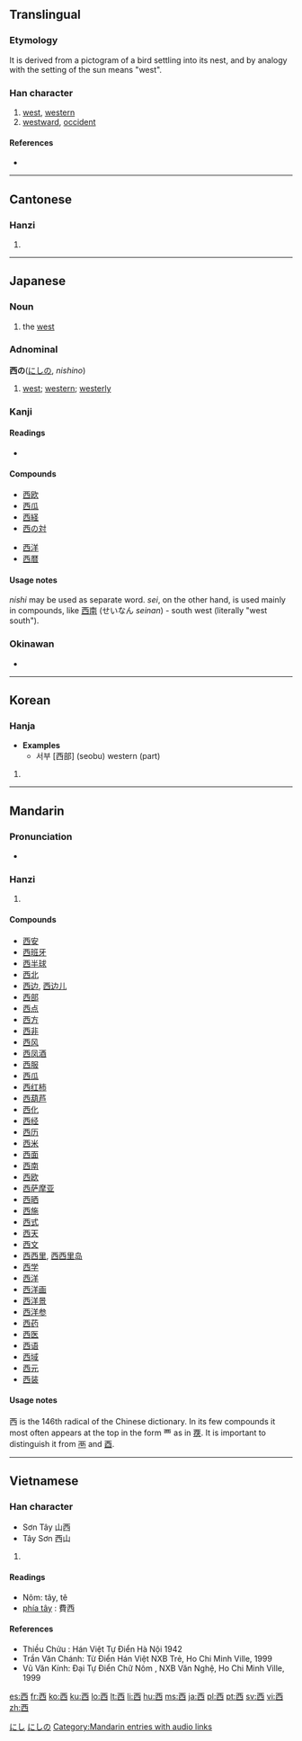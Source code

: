 {{see|四|酉}}
<!--{{see|覀}} may be replaced by zh-forms -->
==Translingual==
{{Han stroke|[[Image:西-order.gif]]}}
{{Han stroke|[[Image:西-bw.png|280px]]}}

===Etymology===
It is derived from a pictogram of a bird settling into its nest, and by analogy with the setting of the sun means "west".

===Han character===
{{Han char|rn=146|rad=西|as=00|sn=6|four=1060<sub>0</sub>|canj=一金田 (MCW)}}

# [[west]], [[western]]
# [[westward]], [[occident]]

====References====
* {{Han ref|kx=1128.100|dkj=34763|dj=1595.190|hdz=42805.020|uh=897F|ud=35199|bh=A6E8|bd=42728}}

----

==Cantonese==

===Hanzi===
{{yue-hanzi|jyut=|y=sai1}}

# {{defn|Cantonese}}

----

==Japanese==

===Noun===
{{ja-noun|k|hira=にし|rom=nishi}}

# the [[west]]

===Adnominal===
'''西の'''([[にし]]の, ''nishino'')

# [[west]]; [[western]]; [[westerly]]

===Kanji===
{{ja-kanji|grade=2|rs=西00}}

====Readings====
* {{ja-readings|on=[[せい]] (sei), [[さい]] (sai)|kun=[[にし]] (nishi)}}

====Compounds====
{{top2}}
* [[西欧]]
* [[西瓜]]
* [[西経]]
* [[西の対]]
{{mid2}}
* [[西洋]]
* [[西暦]]
{{bottom}}

====Usage notes====
''nishi'' may be used as separate word.  ''sei'', on the other hand, is used mainly in compounds, like  [[西南]] (せいなん ''seinan'') - south west (literally "west south").

===Okinawan===
{{rfc-header|Okinawan}}

* {{ja-readings|kun=[[いり]] (iri)}}

[[Category:1000 Japanese basic words|にし]]
[[Category:Japanese adnominals|にしの]]

----

==Korean==

===Hanja===
{{ko-hanja|hangeul=서|rv=seo|mr=sŏ|y=se|eumhun=서녘|ehrv=seonyeok|ehmr=sŏnyŏk|ehy=senyekh}}
* '''Examples'''
** 서부 [西部] (seobu) western (part)

# {{defn|Korean}}

----

==Mandarin==

===Pronunciation===
* {{audio|zh-xī.ogg|audio}}

===Hanzi===
{{cmn-hanzi|pin=[[xī]] ([[xi1]]), [[yāo]] ([[yao1]]), [[yǎo]] ([[yao3]])|wg=hsi<sup>1</sup>, yao<sup>1</sup>, yao<sup>3</sup>|y=syi}}

# {{defn|Mandarin}}

====Compounds====
* [[西安]]
* [[西班牙]]
* [[西半球]]
* [[西北]]
* [[西边]], [[西边儿]]
* [[西部]]
* [[西点]]
* [[西方]]
* [[西非]]
* [[西风]]
* [[西凤酒]]
* [[西服]]
* [[西瓜]]
* [[西红柿]]
* [[西葫芦]]
* [[西化]]
* [[西经]]
* [[西历]]
* [[西米]]
* [[西面]]
* [[西南]]
* [[西欧]]
* [[西萨摩亚]]
* [[西晒]]
* [[西施]]
* [[西式]]
* [[西天]]
* [[西文]]
* [[西西里]], [[西西里岛]]
* [[西学]]
* [[西洋]]
* [[西洋画]]
* [[西洋景]]
* [[西洋参]]
* [[西药]]
* [[西医]]
* [[西语]]
* [[西域]]
* [[西元]]
* [[西装]]

====Usage notes====
西 is the 146th radical of the Chinese dictionary.  In its few compounds it most often appears at the top in the form 覀 as in [[覄]].  It is important to distinguish it from [[襾]] and [[酉]].

[[Category:Mandarin entries with audio links]]

----

==Vietnamese==

===Han character===
{{vi-hantu|tây}}
* Sơn Tây 山西
* Tây Sơn 西山

# {{defn|Vietnamese}}

====Readings====
* Nôm: tây, tê
* [[phía tây]] : 費西

====References====
* Thiều Chửu : Hán Việt Tự Điển  Hà Nội 1942
* Trần Văn Chánh: Từ Điển Hán Việt NXB Trẻ, Ho Chi Minh Ville, 1999
* Vũ Văn Kính: Đại Tự Điển Chữ Nôm , NXB Văn Nghệ, Ho Chi Minh Ville, 1999

[[es:西]]
[[fr:西]]
[[ko:西]]
[[ku:西]]
[[lo:西]]
[[lt:西]]
[[li:西]]
[[hu:西]]
[[ms:西]]
[[ja:西]]
[[pl:西]]
[[pt:西]]
[[sv:西]]
[[vi:西]]
[[zh:西]]
